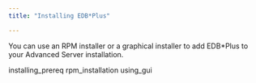 ```yaml
---
title: "Installing EDB*Plus"

---
```


You can use an RPM installer or a graphical installer to add EDB*Plus to your Advanced Server installation.

<div class="toctree" maxdepth="3">

installing_prereq rpm_installation using_gui


